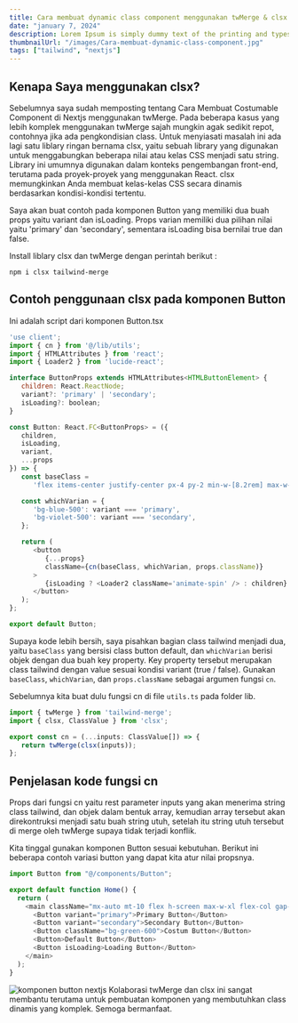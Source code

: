 ```yaml
---
title: Cara membuat dynamic class component menggunakan twMerge & clsx
date: "january 7, 2024"
description: Lorem Ipsum is simply dummy text of the printing and typesetting industry.
thumbnailUrl: "/images/Cara-membuat-dynamic-class-component.jpg"
tags: ["tailwind", "nextjs"]
---
```


## Kenapa Saya menggunakan clsx?

Sebelumnya saya sudah memposting tentang Cara Membuat Costumable Component di Nextjs menggunakan twMerge. Pada beberapa kasus yang lebih komplek menggunakan twMerge sajah mungkin agak sedikit repot, contohnya jika ada pengkondisian class. Untuk menyiasati masalah ini ada lagi satu liblary ringan bernama clsx, yaitu sebuah library yang digunakan untuk menggabungkan beberapa nilai atau kelas CSS menjadi satu string. Library ini umumnya digunakan dalam konteks pengembangan front-end, terutama pada proyek-proyek yang menggunakan React. clsx memungkinkan Anda membuat kelas-kelas CSS secara dinamis berdasarkan kondisi-kondisi tertentu.

Saya akan buat contoh pada komponen Button yang memiliki dua buah props yaitu variant dan isLoading. Props varian memiliki dua pilihan nilai yaitu 'primary' dan 'secondary', sementara isLoading bisa bernilai true dan false.

Install liblary clsx dan twMerge dengan perintah berikut :

```npm
npm i clsx tailwind-merge
```

## Contoh penggunaan clsx pada komponen Button

Ini adalah script dari komponen Button.tsx

```javascript
'use client';
import { cn } from '@/lib/utils';
import { HTMLAttributes } from 'react';
import { Loader2 } from 'lucide-react';

interface ButtonProps extends HTMLAttributes<HTMLButtonElement> {
   children: React.ReactNode;
   variant?: 'primary' | 'secondary';
   isLoading?: boolean;
}

const Button: React.FC<ButtonProps> = ({
   children,
   isLoading,
   variant,
   ...props
}) => {
   const baseClass =
      'flex items-center justify-center px-4 py-2 min-w-[8.2rem] max-w-min rounded-md bg-gray-800 text-white font-semibold';

   const whichVarian = {
      'bg-blue-500': variant === 'primary',
      'bg-violet-500': variant === 'secondary',
   };

   return (
      <button
         {...props}
         className={cn(baseClass, whichVarian, props.className)}
      >
         {isLoading ? <Loader2 className='animate-spin' /> : children}
      </button>
   );
};

export default Button;
```

Supaya kode lebih bersih, saya pisahkan bagian class tailwind menjadi dua, yaitu `baseClass` yang bersisi class button default, dan `whichVarian` berisi objek dengan dua buah key property.
Key property tersebut merupakan class tailwind dengan value sesuai kondisi variant (true / false). Gunakan `baseClass`, `whichVarian`, dan `props.className` sebagai argumen fungsi `cn`.

Sebelumnya kita buat dulu fungsi cn di file `utils.ts` pada folder lib.

```javascript
import { twMerge } from 'tailwind-merge';
import { clsx, ClassValue } from 'clsx';

export const cn = (...inputs: ClassValue[]) => {
   return twMerge(clsx(inputs));
};
```

## Penjelasan kode fungsi cn

Props dari fungsi cn yaitu rest parameter inputs yang akan menerima string class tailwind, dan objek dalam bentuk array, kemudian array tersebut akan direkontruksi menjadi satu buah string utuh, setelah itu string utuh tersebut di merge oleh twMerge supaya tidak terjadi konflik.

Kita tinggal gunakan komponen Button sesuai kebutuhan. Berikut ini beberapa contoh variasi button yang dapat kita atur nilai propsnya.

```javascript
import Button from "@/components/Button";

export default function Home() {
  return (
    <main className="mx-auto mt-10 flex h-screen max-w-xl flex-col gap-2">
      <Button variant="primary">Primary Button</Button>
      <Button variant="secondary">Secondary Button</Button>
      <Button className="bg-green-600">Costum Button</Button>
      <Button>Default Button</Button>
      <Button isLoading>Loading Button</Button>
    </main>
  );
}
```

![komponen button nextjs](https://res.cloudinary.com/djlpcw7uf/image/upload/v1704630253/blog.juhancoding.dev/chrome-capture-2024-1-7_1_kurozw.gif)
Kolaborasi twMerge dan clsx ini sangat membantu terutama untuk pembuatan komponen yang membutuhkan class dinamis yang komplek. Semoga bermanfaat.
